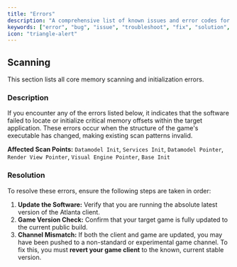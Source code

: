 ```yaml
---
title: "Errors"
description: "A comprehensive list of known issues and error codes for the loader and software. Find solutions and troubleshooting steps to resolve problems quickly and easily."
keywords: ["error", "bug", "issue", "troubleshoot", "fix", "solution", "resolve", "crash", "alert", "failure"]
icon: "triangle-alert"
---
```


## Scanning

This section lists all core memory scanning and initialization errors.

### Description

If you encounter any of the errors listed below, it indicates that the software failed to locate or initialize critical memory offsets within the target application. These errors occur when the structure of the game's executable has changed, making existing scan patterns invalid.

**Affected Scan Points:** `Datamodel Init`, `Services Init`, `Datamodel Pointer`, `Render View Pointer`, `Visual Engine Pointer`, `Base Init`

### Resolution

To resolve these errors, ensure the following steps are taken in order:

1.  **Update the Software:** Verify that you are running the absolute latest version of the Atlanta client.
2.  **Game Version Check:** Confirm that your target game is fully updated to the current public build.
3.  **Channel Mismatch:** If both the client and game are updated, you may have been pushed to a non-standard or experimental game channel. To fix this, you must **revert your game client** to the known, current stable version.
